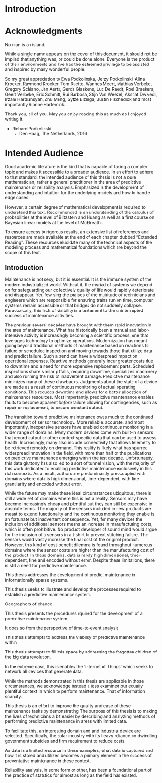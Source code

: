 # Introduction

<!-- 
0. Acknowledgments
0.5 Intended Audience
1. Introduction
	- General Summary of entire thesis

 -->

# Acknowledgments

No man is an island.

While a single name appears on the cover of this document, it should not be implied that anything was, or could be done alone. Everyone is the product of their environments and I've had the esteemed privilege to be assisted and inspired by many wonderful people. 

So my great appreciation to Ewa Podkolinska, Jerzy Podkolinski, Alina Kroeker, Raymond Kroeker, Tom Ruette, Wannes Meert, Mathias Verbeke, Gregory Schiano, Jan Aerts, Gerda Glaskens, Luc De Raedt, Roel Braekers, Geert Verbeke, Eric Schmitt, Rui Barbosa, Stijn Van Weezel, Akshat Dwivedi, Irzam Hardiansyah, Zhu Meng, Sytze Elzinga, Justin Fischedick and most importantly Rianne Hartemink.

Thank you, all of you. May you enjoy reading this as much as I enjoyed writing it.

- Richard Podkolinski
	- Den Haag, The Netherlands, 2016


# Intended Audience

Good academic literature is the kind that is capable of taking a complex topic and makes it accessible to a broader audience. In an effort to adhere to that standard, the intended audience of this thesis is not a pure mathematician, rather a general practitioner in the area of predictive maintenance or reliability analysis. Emphasized is the development of understanding and intuition for the underlying models and how to handle edge cases. 

However, a certain degree of mathematical development is required to understand this text. Recommended is an understanding of the calculus of probabilities at the level of Blitzstein and Huang <!-- **REFHERE** --> as well as a first course on Bayesian linear models at the level of McElreath <!-- **REFHERE** -->. 

To ensure access to rigorous results, an extensive list of references and resources are made available at the end of each chapter, dubbed "Extended Reading". These resources elucidate many of the technical aspects of the modeling process and mathematical foundations which are beyond the scope of this text.





<!-- 

## Introduction Notes 
 - You hate writing introductions, but you still have to, and it still has to catch the attention of your audience and communicate clearly the priorities of the thesis. It doesn't have to be as thick as you think it does though. 
 - Make sure to clearly provide a structure for the remaining document. 
 - There is no need to justify any of the choices, do that within the text.
 - Event-history analysis vs signal processing

Stick in structure of remaining text

 -->

## Introduction

Maintenance is not sexy, but it is essential. It is the immune system of the modern industrialized world. Without it, the myriad of systems we depend on for safeguarding our collectively quality of life would rapidly deteriorate and disappear. Yet, few sing the praises of the multitude of technicians and engineers which are responsible for ensuring trains run on time, computer systems remain accessible or that bridges do not suddenly collapse. Paradoxically, this lack of visibility is a testament to the uninterrupted success of maintenance activities. 


The previous several decades have brought with them rapid innovation in the area of maintenance. What has historically been a manual and labor-intensive activity is increasingly becoming a scientific process, one that leverages technology to optimize operations. Modernization has meant going beyond traditional methods of maintenance based on reactions to failure or scheduled inspection and moving towards those that utilize data and predict failure. Such a trend can have a widespread impact on operational expenses. Reactive methods generally incur greater costs due to downtime and a need for more expensive replacement parts. Scheduled inspections share similar pitfalls, requiring downtime, specialized machinery and also running the risk of inadvertent damage. Predictive maintenance minimizes many of these drawbacks. Judgments about the state of a device are made as a result of continuous monitoring of actual operating conditions.<!-- Mobley p.3 --> This reduces downtime and allows for a better allocation of maintenance resources. Most importantly, predictive maintenance enables faults to become apparent *before* failure allowing for contingencies, such as repair or replacement, to ensure constant output.


The transition toward predictive maintenance owes much to the continued development of sensor technology. More reliable, accurate, and most importantly, inexpensive sensors have enabled continuous monitoring in a wider range of domains. Many modern devices come with built-in sensors that record output or other context-specific data that can be used to assess health. Increasingly, many also include connectivity that allows telemetry to be retrieved remotely on demand. This reality is likely what has spurred widespread innovation in the field, with more than half of the publications on predictive maintenance emerging within the last decade. <!-- Limo Search = 703 / 989 | Google Scholar = 3300 / 5450 --> Unfortunately, this data gluttony has also led to a sort of tunnel vision, with the majority of this work dedicated to enabling predictive maintenance exclusively in this rich contexts. As a result, authors are predominantly preoccupied with domains where data is high dimensional, time-dependent, with fine granularity and encoded without error. 


While the future may make these ideal circumstances ubiquitous, there is still a wide set of domains where this is not a reality. Sensors may have become increasingly cheap and plentiful but they can still be expensive in absolute terms. The majority of the sensors included in new products are meant to extend functionality and the continuous monitoring they enable is an fortunate but inadvertent consequence. Yet, for many devices the inclusion of additional sensors means an increase in manufacturing costs, which is often prohibitive. No product developer of sound mind would argue for the inclusion of a sensors in a t-shirt to prevent stitching failure. The sensors would vastly increase the final cost of the original product. However, this kind of cost-benefit dilemma is found throughout numerous domains where the sensor costs are higher than the manufacturing cost of the product. In these domains, data is rarely high dimensional, time-dependent, fine and encoded without error. Despite these limitations, there is still a need for predictive maintenance. 


This thesis addresses the development of predict maintenance in informationally sparse systems. 

This thesis seeks to illustrate and develop the processes required to establish a predictive maintenance system.

Geographers of chance.

This thesis presents the procedures rquired for the development of a predictive maintenance system. 

It does so from the perspective of time-to-event analysis

This thesis attempts to address the viability of predictive maintenance within 


This thesis attempts to fill this space by addressing the forgotten children of the big data revolution.


In the extreme case, this is enables the 'Internet of Things' which seeks to network all devices that generate data.




While the methods demonstrated in this thesis are applicable in those circumstances, we acknowledge instead a less examined but equally plentiful context in which to perform maintenance. That of information scarcity.











This thesis is an effort to improve the quality and ease of these maintenance tasks by demonstrating 
The purpose of this thesis is to making the lives of technicians a bit easier by describing and analyzing methods of performing predictive maintenance in areas with limited data. 


To facilitate this, an interesting domain and and industrial device are selected. Specifically, the solar industry with its heavy reliance on dwindling government subsidies and firm requirement to reduce costs 




As data is a limited resource in these examples, what data is captured and how it is stored and utilized becomes a primary element in the success of preventative maintenance in these context. 



Reliability analysis, in some form or other, has been a foundational part of the practice of statstics for almost as long as the field has existed. 





